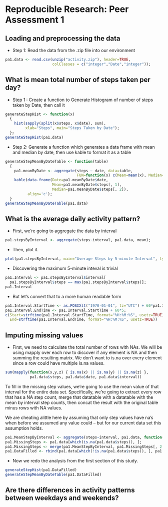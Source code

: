 # Reproducible Research: Peer Assessment 1


## Loading and preprocessing the data
* Step 1: Read the data from the .zip file into our environment
```r
pa1.data <- read.csv(unzip("activity.zip"), header=TRUE,
                     colClasses = c("integer","Date","integer"));
```

## What is mean total number of steps taken per day?

* Step 1 : Create a function to Generate Histogram of number of steps taken by Date, then call it
```r
generateStepHist <- function(x)
  {
    hist(sapply(split(x$steps, x$date), sum), 
         xlab="Steps", main="Steps Taken by Date");
  };
generateStepHist(pa1.data)
```

* Step 2: Generate a function which generates a data frame with mean and median by date, then use kable to format it as a table

```r
generateStepMeanByDateTable <- function(table)
  {
    pa1.meanByDate <- aggregate(steps ~ date, data=table, 
                                FUN=function(x) c(Mean=mean(x), Median=median(x)));
    kable(data.frame(Date=pa1.meanByDate$date, 
                     Mean=pa1.meanByDate$steps[, 1], 
                     Median=pa1.meanByDate$steps[, 2]),
          align='c');
  }
generateStepMeanByDateTable(pa1.data)
```

## What is the average daily activity pattern?
* First, we're going to aggregate the data by interval
```r
pa1.stepsByInterval <- aggregate(steps~interval, pa1.data, mean);
```
* Then, plot it.
```r
plot(pa1.stepsByInterval, main="Average Steps by 5-minute Interval", type="l")
```
* Discovering the maximum 5-minute inteval is trivial
```r
pa1.Interval <- pa1.stepsByInterval$interval[
  pa1.stepsByInterval$steps == max(pa1.stepsByInterval$steps)];
pa1.Interval
```

* But let's convert that to a more human readable form

```r
pa1.Interval.StartTime <- as.POSIXlt("1970-01-01", tz="UTC") + 60*pa1.Interval;
pa1.Interval.EndTime <- pa1.Interval.StartTime + 60*5;
c(Start=strftime(pa1.Interval.StartTime, format="%H:%M:%S", usetz=TRUE),
  End=strftime(pa1.Interval.EndTime, format="%H:%M:%S", usetz=TRUE))
```


## Imputing missing values

* First, we need to calculate the total number of rows with NAs.  We will be using mapply
over each row to discover if any element is NA and then summing the resulting matrix.  We don't want to is.na over every element since a row could have multiple is.na values.

```r
sum(mapply(function(x,y,z) { is.na(x) || is.na(y) || is.na(z) }, 
           pa1.data$steps, pa1.data$date, pa1.data$interval))
```

To fill in the missing step values, we're going to use the mean value of that interval for the entire data set.  Specifically, we're going to extract every row that has a NA step count, merge that datatable with a datatable with the mean by interval step counts, then concat the result with the original table minus rows with NA values.

We are cheating alittle here by assuming that only step values have na's when before we assumed any value could -- but for our current data set this assumption holds.

```r
pa1.MeanStepByInterval <- aggregate(steps~interval, pa1.data, function(x) mean(x,na.rm=TRUE));
pa1.MissingSteps <- pa1.data[which(is.na(pa1.data$steps)), ];
pa1.MissingSteps <- merge(pa1.MeanStepByInterval, pa1.MissingSteps[, 2:3]);
pa1.DataFilled <- rbind(pa1.data[which(!is.na(pa1.data$steps)), ], pa1.MissingSteps);
```

* Now we redo the analysis from the first section of this study.
```r
generateStepHist(pa1.DataFilled)
generateStepMeanByDateTable(pa1.DataFilled)
```


## Are there differences in activity patterns between weekdays and weekends?
